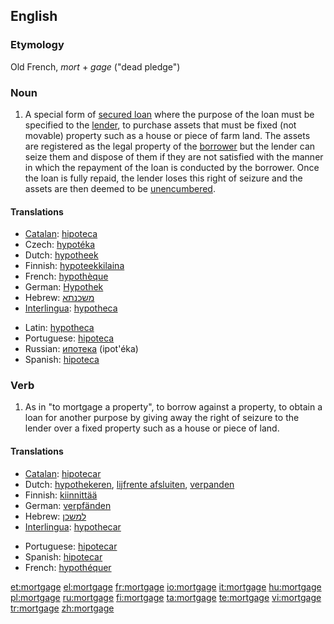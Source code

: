{{wikipedia}}
==English==

===Etymology===
Old French, ''mort'' + ''gage'' ("dead pledge")

===Noun===
{{en-noun}}

# A special form of [[secured loan]] where the purpose of the loan must be specified to the [[lender]], to purchase assets that must be fixed (not movable) property such as a house or piece of farm land. The assets are registered as the legal property of the [[borrower]] but the lender can seize them and dispose of them if they are not satisfied with the manner in which the repayment of the loan is conducted by the borrower.  Once the loan is fully repaid, the lender loses this right of seizure and the assets are then deemed to be [[unencumbered]].

====Translations====
{{trans-top|special form of secured loan}}
* [[Catalan]]: [[hipoteca]] {{f}}
* Czech: [[hypotéka]] {{f}}
* Dutch: [[hypotheek]] {{m}}
* Finnish: [[hypoteekkilaina]]
* French: [[hypothèque]] {{f}}
* German: [[Hypothek]] {{f}}
* Hebrew: [[משכנתא]] {{romanization of Hebrew|mashkánta}} {{f}}
* [[Interlingua]]: [[hypotheca]]
{{trans-mid}}
* Latin: [[hypotheca]] {{f}}
* Portuguese: [[hipoteca]] {{f}}
* Russian: [[ипотека]] (ipot'éka) {{f}}
* Spanish: [[hipoteca]] {{f}}
{{trans-bottom}}

===Verb===
{{en-verb|mortgag|ing}}

# As in "to mortgage a property", to borrow against a property, to obtain a loan for another purpose by giving away the right of seizure to the lender over a fixed property such as a house or piece of land.

====Translations====
{{trans-top|to borrow against a property}}
* [[Catalan]]: [[hipotecar]]
* Dutch: [[hypothekeren]], [[lijfrente afsluiten]], [[verpanden]]
* Finnish: [[kiinnittää]]
* German: [[verpfänden]]
* Hebrew: [[למשכן]] {{romanization of Hebrew|lemashkén}}
* [[Interlingua]]: [[hypothecar]]
{{trans-mid}}
* Portuguese: [[hipotecar]]
* Spanish: [[hipotecar]]
* French: [[hypothéquer]]
{{trans-bottom}}

[[et:mortgage]]
[[el:mortgage]]
[[fr:mortgage]]
[[io:mortgage]]
[[it:mortgage]]
[[hu:mortgage]]
[[pl:mortgage]]
[[ru:mortgage]]
[[fi:mortgage]]
[[ta:mortgage]]
[[te:mortgage]]
[[vi:mortgage]]
[[tr:mortgage]]
[[zh:mortgage]]